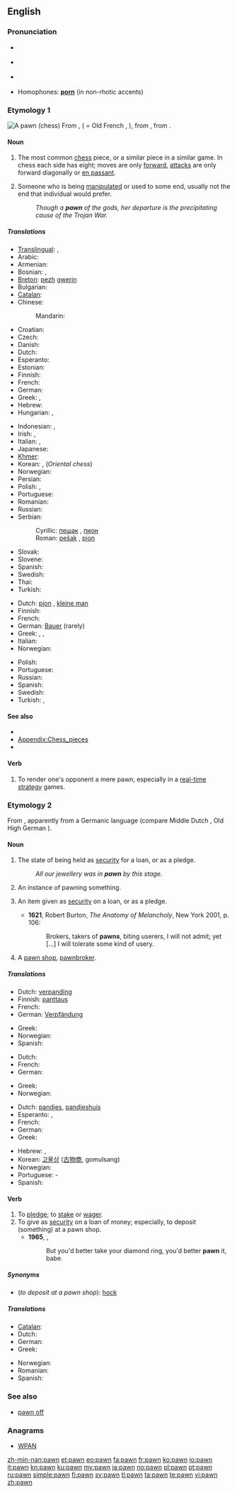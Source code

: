 {{slim-wikipedia|dab=Pawn}}
==English==

===Pronunciation===
* {{a|UK}} {{IPA|/pɔːn/}}
: {{rhymes|ɔːn}}
* {{a|US}} {{IPA|/pɔn/}}
* {{a|cot-caught}} {{IPA|/pɑn/}}
* Homophones: '''[[porn]]''' (in non-rhotic accents)

===Etymology 1===
[[Image:Chess pawn 0968.jpg|thumb|A pawn (chess)]]
From {{etyl|xno}} {{term|paun|lang=xno}}, {{term|poun|||lang=xno|pawn, pedestrian}} ( = Old French {{term|poon|lang=fro}}, {{term|paon|lang=fro}}), from {{etyl|LL.}} {{term|pedo|pedo(n-)|footsoldier|lang=la}}, from {{etyl|la}} {{term|pes|pēs, ped-|foot|lang=la}}.

====Noun====
{{en-noun}}

# {{chess}} The most common [[chess]] piece, or a similar piece in a similar game.  In chess each side has eight; moves are only [[forward]], [[attack]]s are only forward diagonally or [[en passant]].
# {{colloquial}} Someone who is being [[manipulate]]d or used to some end, usually not the end that individual would prefer.
#: ''Though a '''pawn''' of the gods, her departure is the precipitating cause of the Trojan War.''

=====Translations=====
{{trans-top|chess piece}}
* [[Translingual]]: {{tø|mul|♙}}, {{tø|mul|♟}}
* Arabic: {{t-|ar|جندي|tr=júndiy}}
* Armenian: {{t-|hy|զինվոր|tr=zinvor}}
* Bosnian: {{t-|bs|pješak|m}}, {{t-|bs|pion|m}}
* [[Breton]]: [[pezh]] [[gwerin]] {{m}}
* Bulgarian: {{t-|bg|пешка|f|tr=péška}}
* [[Catalan]]: {{t+|ca|peó|m}}
* Chinese:
*: Mandarin: {{t-|cmn|兵|tr=bīng|sc=Hani}}
* Croatian: {{t-|hr|pješak|m}}
* Czech: {{t-|cs|pěšec|m}}
* Danish: {{t-|da|bonde|c}}
* Dutch: {{t+|nl|pion|m}}
* Esperanto: {{t-|eo|peono|xs=Esperanto}}
* Estonian: {{t-|et|ettur}}
* Finnish: {{t+|fi|sotilas}}
* French: {{t+|fr|pion|m}}
* German: {{t+|de|Bauer|m}}
* Greek: {{t+|el|πιόνι|n|tr=pióni}}, {{t+|el|στρατιώτης|m|tr=stratiótis}}
* Hebrew: {{t+|he|חייל|m|tr=chayal}}
* Hungarian: {{t+|hu|gyalog}},  {{qualifier|less formal}} {{t+|hu|paraszt}}
{{trans-mid}}
* Indonesian: {{t|id|bidak|xs=Indonesian}}, {{t-|id|pion|xs=Indonesian}}
* Irish: {{t|ga|ceithearnach|m}}, {{t|ga|fichillín|m}}
* Italian: {{t+|it|pedone|m}}, {{t+|it|pedina|f}}
* Japanese: {{t-|ja|ポーン|tr=pōn}}
* [[Khmer]]: {{t|km|ត្រី|tr=trəy|sc=Khmr}}
* Korean: {{t-|ko|폰|tr=pon|sc=Hang}},  {{t-|ko|졸|tr=jol|sc=Hang}} (''Oriental chess'')
* Norwegian: {{t+|no|bonde|m}}
* Persian: {{t+|fa|سرباز|tr=sarbâz|xs=Persian}}
* Polish: {{t|pl|pion|m}}, {{t+|pl|pionek|m}}
* Portuguese: {{t+|pt|peão|m}}
* Romanian: {{t+|ro|pion|m}}
* Russian: {{t+|ru|пешка|f|tr=péška}}
* Serbian:
*: Cyrillic: [[пешак]] {{m}}, [[пион]] {{m}}
*: Roman: [[pešak]] {{m}}, [[pion]] {{m}}
* Slovak: {{t-|sk|pešiak|m}}
* Slovene: {{t+|sl|kmet|m}}
* Spanish: {{t+|es|peón|m}}
* Swedish: {{t+|sv|bonde|c}}
* Thai: {{t|th|เบี้ย}}
* Turkish: {{t+|tr|piyon}}
{{trans-bottom}}

{{trans-top|someone who is being manipulated}}
* Dutch: [[pion]] {{m}}, [[kleine man]] {{m}}
* Finnish: {{t-|fi|pelinappula}}
* French: {{t+|fr|pion|m}}
* German: [[Bauer]] {{m}} (rarely)
* Greek: {{t+|el|πιόνι|n|tr=pióni}}, {{t|el|υποχείριο|n|tr=ypocheírio}}, {{t|el|ενεργούμενο|n|tr=energoúmeno}}
* Italian: {{t+|it|pedina|f}}
* Norwegian: {{t-|no|brikke|m}}
{{trans-mid}}
* Polish: {{t+|pl|pionek|m}}
* Portuguese: {{t+|pt|peão|m}}
* Russian: {{t+|ru|пешка|f|tr=péška}}
* Spanish: {{t+|es|peón|m}}
* Swedish: {{t+|sv|bonde|c}}
* Turkish: {{t+|tr|piyon}},  {{t+|tr|oyuncak}}
{{trans-bottom}}

====See also====
* {{pedia|Pawn (chess)}}
* [[Appendix:Chess_pieces]]
* {{list|en|chess pieces}}

====Verb====
{{en-verb}}

# {{video games}} To render one's opponent a mere pawn, especially in a [[real-time strategy]] games.

===Etymology 2===
From {{etyl|frm}} {{term|pan||pledge, security}}, apparently from a Germanic language (compare Middle Dutch {{term|pant|lang=dum}}, Old High German {{term|pfant}}).

====Noun====
{{en-noun}}

# The state of being held as [[security]] for a loan, or as a pledge.
#: ''All our jewellery was in '''pawn''' by this stage.''
# An instance of pawning something.
# {{context|now|_|rare}} An item given as [[security]] on a loan, or as a pledge.
#* '''1621''', Robert Burton, ''The Anatomy of Melancholy'', New York 2001, p. 106:
#*: Brokers, takers of '''pawns''', biting userers, I will not admit; yet [...] I will tolerate some kind of usery.
# {{rare}} A [[pawn shop]], [[pawnbroker]].

=====Translations=====
{{trans-top|instance of pawning something}}
* Dutch: [[verpanding]] {{f}}
* Finnish: [[panttaus]]
* French: {{t|fr|gage|m}}
* German: [[Verpfändung]] {{f}}
{{trans-mid}}
* Greek: {{t+|el|ενεχυρίαση|f|tr=enechyríasi}}
* Norwegian: {{t-|no|pantsette}}
* Spanish: {{t|es|empeño}}
{{trans-bottom}}

{{trans-top|item sold to a pawn shop}}
* Dutch: {{t+|nl|pand|n}}
* French: {{t+|fr|occasion|f}}
* German: {{t+|de|Pfand|n}}
{{trans-mid}}
* Greek: {{t+|el|ενέχυρο|n|tr=enéchyro}}
* Norwegian: {{t+|no|pant|n}}
{{trans-bottom}}

{{trans-top|(rare) type of shop}}
* Dutch: [[pandjes]], [[pandjeshuis]] {{n}}
* Esperanto: {{t-|eo|garantipruntejo|xs=Esperanto}}, {{t-|eo|lombardejo|xs=Esperanto}}
* French: {{t|fr|mont-de-piété|m}}
* German: {{t+|de|Pfandleiher|m}}
* Greek: {{t+|el|ενεχυροδανειστήριο|n|tr=enechyrodaneistírio}}
{{trans-mid}}
* Hebrew: {{t-|he|חנות משכונות|f}}, {{t-|he|בית עבוט|m}}
* Korean: [[고물상]] ([[古]][[物]][[商]], gomulsang)
* Norwegian: {{t-|no|pantelåner|m}}
* Portuguese: {{t-|pt|topa}}-{{t+|pt|tudo}}
* Spanish: {{t-|es|casa de empeños|m}}
{{trans-bottom}}

====Verb====
{{en-verb}}

# To [[pledge]]; to [[stake]] or [[wager]].
# To give as [[security]] on a loan of money; especially, to deposit (something) at a pawn shop.
#* '''1965''', {{w|Bob Dylan}}, {{w|Like a Rolling Stone}}
#*: But you'd better take your diamond ring, you'd better '''pawn''' it, babe.

=====Synonyms=====
* (''to deposit at a pawn shop''): [[hock]]

=====Translations=====
{{trans-top|give as security for loan}}
* [[Catalan]]: {{t|ca|empenyorar}}
* Dutch: {{t+|nl|verpanden}}
* German: {{t-|de|verpfänden}}
* Greek: {{t+|el|ενεχυριάζω|tr=enechyriázo}}
{{trans-mid}}
* Norwegian: {{t|no|pantsette}}
* Romanian: {{t+|ro|amaneta}}
* Spanish: {{t-|es|empeñar}}
{{trans-bottom}}

===See also===
* [[pawn off]]

===Anagrams===
* [[WPAN#English|WPAN]]

[[zh-min-nan:pawn]]
[[et:pawn]]
[[eo:pawn]]
[[fa:pawn]]
[[fr:pawn]]
[[ko:pawn]]
[[io:pawn]]
[[it:pawn]]
[[kn:pawn]]
[[ku:pawn]]
[[my:pawn]]
[[ja:pawn]]
[[no:pawn]]
[[pl:pawn]]
[[pt:pawn]]
[[ru:pawn]]
[[simple:pawn]]
[[fi:pawn]]
[[sv:pawn]]
[[tl:pawn]]
[[ta:pawn]]
[[te:pawn]]
[[vi:pawn]]
[[zh:pawn]]